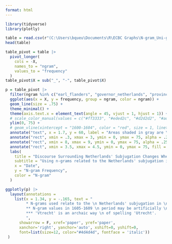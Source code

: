 ---
format: html
---

```{r load packages, message = F, echo = F}
library(tidyverse)
library(plotly)
```

```{r get data, message = F, echo = F, output = F}
table = read.csv(r"(C:\Users\bqueu\Documents\R\ECBC Graphs\N-gram_Uni-gram List--final version - Netherlands_ Subjugation_Bigram.csv)")
head(table)
```

```{r pivot table, echo = F}
table_pivot = table |>
  pivot_longer(
    cols = -X,
    names_to = "ngram",
    values_to = "frequency"
  )
table_pivot$X = sub("_", "-", table_pivot$X)
```

```{r graph, warning = F, echo = F}
p = table_pivot |>
  filter(ngram %in% c("earl_flanders", "governor_netherlands", "province_netherlands", "estate_netherlands", "netherlands_province", "subject_netherlands", "diocese_vtrecht")) |>
  ggplot(aes(x = X, y = frequency, group = ngram, color = ngram)) +
  geom_line(size = .75) +
  theme_minimal() +
  theme(axis.text.x = element_text(angle = 45, vjust = 1, hjust = 1)) +
  # scale_color_manual(values = c("#ff3333", "#eded2c", "#d2d2d2", "#add2ad", "#d2d2d2", "#7cabd0", "#d2d2d2", "#d2d2d2", "#d2d2d2", "#de4ab9", "#c596df", "#b5d0de", "#d2d2d2", "#d2d2d2")) +
  ylim(0, 75) +
  # geom_vline(xintercept = "1600-1604", color = "red", size = 1, linetype = "longdash") +
  annotate("text", x = 1.7, y = 60, label = "Areas shaded in gray are \n periods when England sent \n troops to the Netherlands.", fontface = "italic", size = 2.3) +
  annotate("rect", xmin = .3, xmax = 3, ymin = 0, ymax = 75, alpha = .25) +
  annotate("rect", xmin = 8, xmax = 9, ymin = 0, ymax = 75, alpha = .25) +
  annotate("rect", xmin = 3.5, xmax = 4.5, ymin = 0, ymax = 75, fill = "red", alpha = .25) +
  labs(
    title = "Discourse Surrounding Netherlands' Subjugation Changes When At Peace",
    subtitle = "Using n-grams related to the Netherlands' subjugation in the 80 Years' War",
    x = "Date", 
    y = "N-gram Frequency",
    color = "N-gram"
  ) 

ggplotly(p) |>
  layout(annotations = 
    list(x = 1.34, y = -.165, text = "
         * N-grams used relate to the \n Netherlands' subjugation in \n the 80 Years' War.
         ** N-gram values in 1605-1609 \n period may be artificially \n inflated due to unusually \n large corpus size.
         *** 'Vtrecht' is an archaic way \n of spelling 'Utrecht'.
         ", 
      showarrow = F, xref='paper', yref='paper', 
      xanchor='right', yanchor='auto', xshift=0, yshift=0,
      font=list(size=12, color="#4d4d4d", fontface = 'italic'))
 )
```



